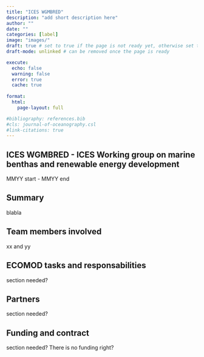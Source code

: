 ```yaml
---
title: "ICES WGMBRED"
description: "add short description here"
author: ""
date: ""
categories: [label]
image: "images/"
draft: true # set to true if the page is not ready yet, otherwise set to false
draft-mode: unlinked # can be removed once the page is ready

execute:
  echo: false
  warning: false
  error: true
  cache: true
  
format: 
  html:
    page-layout: full

#bibliography: references.bib
#cls: journal-of-oceanography.csl
#link-citations: true
---
```


## ICES WGMBRED - ICES Working group on marine benthas and renewable energy development

MMYY start - MMYY end

## Summary

blabla

## Team members involved

xx and yy

## ECOMOD tasks and responsabilities

section needed?

## Partners

section needed?

## Funding and contract

section needed? There is no funding right?